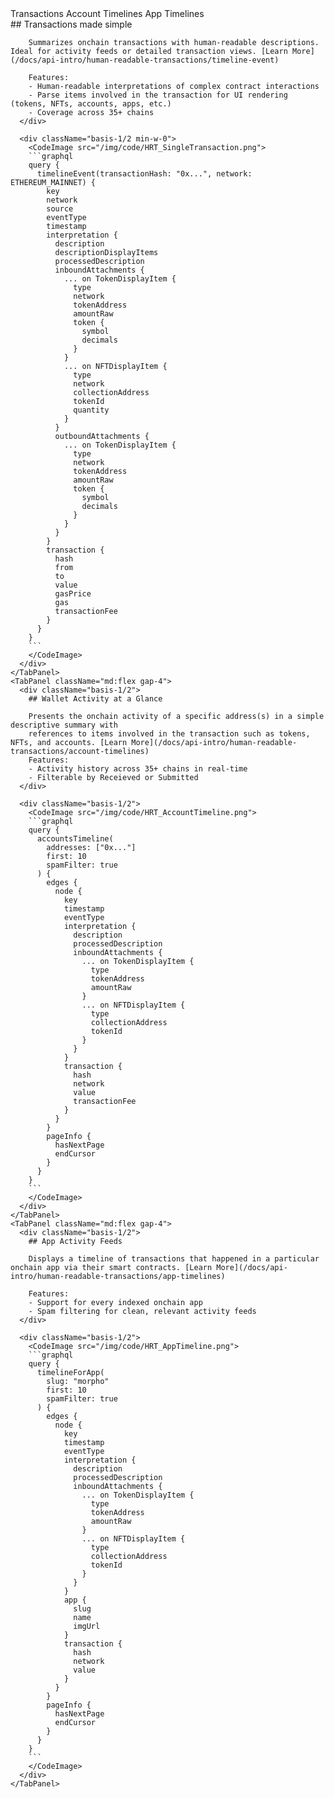 

<TabGroup>
  <TabList className="py-6">
    <Tab className="zapper-tab">Transactions</Tab>
    <Tab className="zapper-tab">Account Timelines</Tab>
    <Tab className="zapper-tab">App Timelines</Tab>
  </TabList>

  <TabPanels>
    <TabPanel className="md:flex gap-4">
      <div className="basis-1/2">
        ## Transactions made simple

        Summarizes onchain transactions with human-readable descriptions. Ideal for activity feeds or detailed transaction views. [Learn More](/docs/api-intro/human-readable-transactions/timeline-event)

        Features:
        - Human-readable interpretations of complex contract interactions
        - Parse items involved in the transaction for UI rendering (tokens, NFTs, accounts, apps, etc.) 
        - Coverage across 35+ chains
      </div>

      <div className="basis-1/2 min-w-0">
        <CodeImage src="/img/code/HRT_SingleTransaction.png">
        ```graphql
        query {
          timelineEvent(transactionHash: "0x...", network: ETHEREUM_MAINNET) {
            key
            network
            source
            eventType
            timestamp
            interpretation {
              description
              descriptionDisplayItems
              processedDescription
              inboundAttachments {
                ... on TokenDisplayItem {
                  type
                  network
                  tokenAddress
                  amountRaw
                  token {
                    symbol
                    decimals
                  }
                }
                ... on NFTDisplayItem {
                  type
                  network
                  collectionAddress
                  tokenId
                  quantity
                }
              }
              outboundAttachments {
                ... on TokenDisplayItem {
                  type
                  network
                  tokenAddress
                  amountRaw
                  token {
                    symbol
                    decimals
                  }
                }
              }
            }
            transaction {
              hash
              from
              to
              value
              gasPrice
              gas
              transactionFee
            }
          }
        }
        ```
        </CodeImage>
      </div>
    </TabPanel>
    <TabPanel className="md:flex gap-4">
      <div className="basis-1/2">
        ## Wallet Activity at a Glance

        Presents the onchain activity of a specific address(s) in a simple descriptive summary with
        references to items involved in the transaction such as tokens, NFTs, and accounts. [Learn More](/docs/api-intro/human-readable-transactions/account-timelines)
        Features:
        - Activity history across 35+ chains in real-time
        - Filterable by Receieved or Submitted
      </div>

      <div className="basis-1/2">
        <CodeImage src="/img/code/HRT_AccountTimeline.png">
        ```graphql
        query {
          accountsTimeline(
            addresses: ["0x..."]
            first: 10
            spamFilter: true
          ) {
            edges {
              node {
                key
                timestamp
                eventType
                interpretation {
                  description
                  processedDescription
                  inboundAttachments {
                    ... on TokenDisplayItem {
                      type
                      tokenAddress
                      amountRaw
                    }
                    ... on NFTDisplayItem {
                      type
                      collectionAddress
                      tokenId
                    }
                  }
                }
                transaction {
                  hash
                  network
                  value
                  transactionFee
                }
              }
            }
            pageInfo {
              hasNextPage
              endCursor
            }
          }
        }
        ```
        </CodeImage>
      </div>
    </TabPanel>
    <TabPanel className="md:flex gap-4">
      <div className="basis-1/2">
        ## App Activity Feeds

        Displays a timeline of transactions that happened in a particular onchain app via their smart contracts. [Learn More](/docs/api-intro/human-readable-transactions/app-timelines)

        Features:
        - Support for every indexed onchain app
        - Spam filtering for clean, relevant activity feeds
      </div>

      <div className="basis-1/2">
        <CodeImage src="/img/code/HRT_AppTimeline.png">
        ```graphql
        query {
          timelineForApp(
            slug: "morpho"
            first: 10
            spamFilter: true
          ) {
            edges {
              node {
                key
                timestamp
                eventType
                interpretation {
                  description
                  processedDescription
                  inboundAttachments {
                    ... on TokenDisplayItem {
                      type
                      tokenAddress
                      amountRaw
                    }
                    ... on NFTDisplayItem {
                      type
                      collectionAddress
                      tokenId
                    }
                  }
                }
                app {
                  slug
                  name
                  imgUrl
                }
                transaction {
                  hash
                  network
                  value
                }
              }
            }
            pageInfo {
              hasNextPage
              endCursor
            }
          }
        }
        ```
        </CodeImage>
      </div>
    </TabPanel>
  </TabPanels>
</TabGroup>